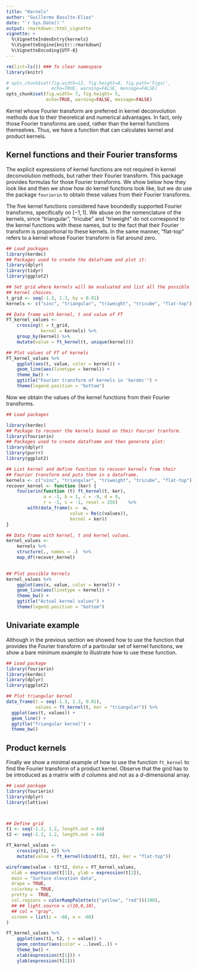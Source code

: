 ```yaml
---
title: "Kernels"
author: "Guillermo Basulto-Elias"
date: "`r Sys.Date()`"
output: rmarkdown::html_vignette
vignette: >
  %\VignetteIndexEntry{kernels}
  %\VignetteEngine{knitr::rmarkdown}
  %\VignetteEncoding{UTF-8}
---
```



```r
rm(list=ls()) ### To clear namespace
library(knitr)

# opts_chunk$set(fig.width=12, fig.height=8, fig.path='Figs/',
#                echo=TRUE, warning=FALSE, message=FALSE)
opts_chunk$set(fig.width= 7, fig.height= 5,
               echo=TRUE, warning=FALSE, message=FALSE)


```

Kernel whose Fourier transform are preferred in kernel deconvolution methods due to their theoretical and numerical advantages. In fact, only those Fourier transforms are used, rather than the kernel functions themselves. Thus, we have a function that can calculates kernel and product kernels.

## Kernel functions and their Fourier transforms

The explicit expressions of kernel functions are not required in kernel deconvolution methods, but rather their Fourier transform. This package provides formulas for those Fourier transforms. We show below how they look like and then we show how do kernel functions look like, but we do use the package `fourierin` to obtain these values from their Fourier transforms.

The five kernel functions considered have boundedly supported Fourier transforms, specifically on $[-1, 1]$. We abuse on the nomenclature of the kernels, since "triangular", "tricube" and "triweight" do not correspond to the kernel functions with these names, but to the fact that their Fourier transform is proportional to these kernels. In the same manner, "flat-top" refers to a kernel whose Fourier transform is flat around zero.

```r
## Load packages
library(kerdec)
## Packages used to create the dataframe and plot it:
library(dplyr)                          
library(tidyr)
library(ggplot2)

## Set grid where kernels will be evaluated and list all the possible
## kernel choices.
t_grid <- seq(-1.3, 1.3, by = 0.01)
kernels <- c("sinc", "triangular", "triweight", "tricube", "flat-top")

## Data frame with kernel, t and value of FT
FT_kernel_values <- 
    crossing(t = t_grid,
             kernel = kernels) %>%
    group_by(kernel) %>%
    mutate(value = ft_kernel(t, unique(kernel))) 

## Plot values of FT of kernels
FT_kernel_values %>%
    ggplot(aes(t, value, color = kernel)) +
    geom_line(aes(linetype = kernel)) +
    theme_bw() +
    ggtitle("Fourier transform of kernels in 'kerdec'") +
    theme(legend.position = "bottom")

```

Now we obtain the values of the kernel functions from their Fourier transforms.

```r

## Load packages

library(kerdec)
## Package to recover the kernels based on their Fourier tranform.
library(fourierin)
## Packages used to create dataframe and then generate plot:
library(dplyr)
library(purrr)
library(ggplot2)

## List kernel and define function to recover kernels from their
## Fourier transform and puts them in a dataframe.
kernels <- c("sinc", "triangular", "triweight", "tricube", "flat-top")
recover_kernel <- function (ker) {
    fourierin(function (t) ft_kernel(t, ker), 
              a = -1, b = 1, c = -9, d = 9, 
              r = -1, s = -1, resol = 256)    %>%
        with(data_frame(x =  w,
                        value = Re(c(values)),
                        kernel = ker))
}

## Data frame with kernel, t and kernel values.
kernel_values <- 
    kernels %>%
    structure(., names = .)  %>%
    map_df(recover_kernel)
        

## Plot possible kernels
kernel_values %>%
    ggplot(aes(x, value, color = kernel)) +
    geom_line(aes(linetype = kernel)) +
    theme_bw() +
    ggtitle("Actual kernel values") + 
    theme(legend.position = "bottom")

```


## Univariate example

Although in the previous section we showed how to use the function that provides the Fourier transform of a particular set of kernel functions, we show a bare minimum example to illustrate how to use these function.

```r
## Load package 
library(fourierin)
library(kerdec)
library(dplyr)
library(ggplot2)

## Plot triangular kernel
data_frame(t = seq(-1.3, 1.3, 0.01),
           values = ft_kernel(t, ker = "triangular")) %>%
  ggplot(aes(t, values)) +
  geom_line() +
  ggtitle("Triangular kernel") +
  theme_bw()

```


## Product kernels

Finally we show a minimal example of how to use the function `ft_kernel` to find the Fourier transform of a product kernel. Observe that the grid has to be introduced as a matrix with $d$ columns and not as a $d$-dimensional array. 

```r


## Load package 
library(fourierin)
library(dplyr)
library(lattice)



## Define grid
t1 <- seq(-1.2, 1.2, length.out = 64)
t2 <- seq(-1.2, 1.2, length.out = 64)

FT_kernel_values <- 
    crossing(t1, t2) %>%
    mutate(value = ft_kernel(cbind(t1, t2), ker = "flat-top"))

wireframe(value ~ t1*t2, data = FT_kernel_values,
  xlab = expression(t[1]), ylab = expression(t[2]),
  main = "Surface elevation data",
  drape = TRUE,
  colorkey = TRUE,
  pretty =  TRUE,
  col.regions = colorRampPalette(c("yellow", "red"))(100),
  ## ## light.source = c(10,0,10),
  ## col = "gray",
  screen = list(z = -60, x = -60)
)

FT_kernel_values %>%
    ggplot(aes(t1, t2, z = value)) +
    geom_contour(aes(color = ..level..)) +
    theme_bw() +
    xlab(expression(t[1])) +
    ylab(expression(t[2]))

```
